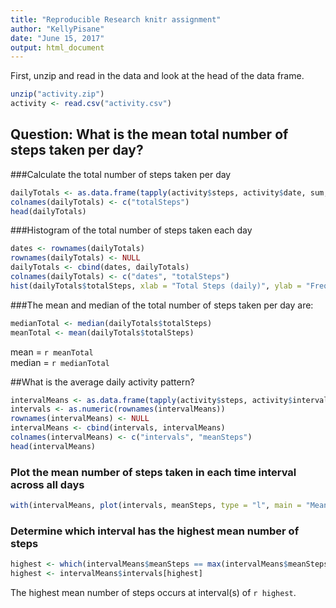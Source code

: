 ```yaml
---
title: "Reproducible Research knitr assignment"
author: "KellyPisane"
date: "June 15, 2017"
output: html_document
---
```



First, unzip and read in the data and look at the head of the data frame. 
```r
unzip("activity.zip")
activity <- read.csv("activity.csv")
```

## Question: What is the mean total number of steps taken per day?  

###Calculate the total number of steps taken per day  
```r
dailyTotals <- as.data.frame(tapply(activity$steps, activity$date, sum, na.rm = TRUE))
colnames(dailyTotals) <- c("totalSteps")
head(dailyTotals)
```

###Histogram of the total number of steps taken each day  
```r
dates <- rownames(dailyTotals)
rownames(dailyTotals) <- NULL
dailyTotals <- cbind(dates, dailyTotals)
colnames(dailyTotals) <- c("dates", "totalSteps")
hist(dailyTotals$totalSteps, xlab = "Total Steps (daily)", ylab = "Frequency", main = "Daily Steps", col = "red")
```

###The mean and median of the total number of steps taken per day are:    
```r
medianTotal <- median(dailyTotals$totalSteps)
meanTotal <- mean(dailyTotals$totalSteps)
```

mean = `r meanTotal`  
median = `r medianTotal`  

##What is the average daily activity pattern?  

```r
intervalMeans <- as.data.frame(tapply(activity$steps, activity$interval, mean, na.rm = TRUE))
intervals <- as.numeric(rownames(intervalMeans))
rownames(intervalMeans) <- NULL
intervalMeans <- cbind(intervals, intervalMeans)
colnames(intervalMeans) <- c("intervals", "meanSteps")
head(intervalMeans)
```

### Plot the mean number of steps taken in each time interval across all days  

```r
with(intervalMeans, plot(intervals, meanSteps, type = "l", main = "Mean Steps per 5 Minute Interval", xlab = "Time (minutes)", ylab = "Mean Number of Steps"))

```

### Determine which interval has the highest mean number of steps

```r
highest <- which(intervalMeans$meanSteps == max(intervalMeans$meanSteps))
highest <- intervalMeans$intervals[highest]
```
The highest mean number of steps occurs at interval(s) of `r highest`.  